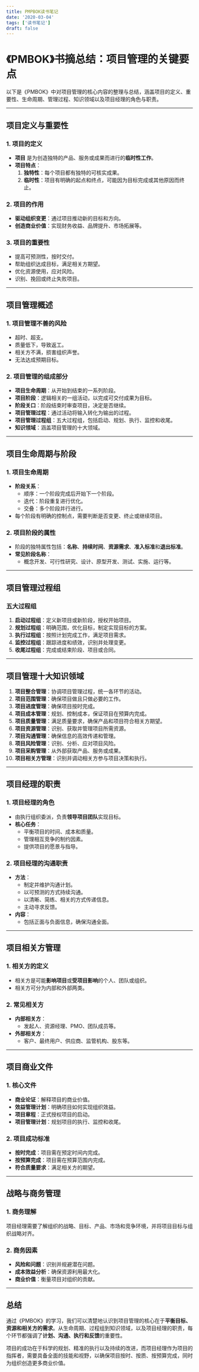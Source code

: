 ```yaml
---
title: PMPBOK读书笔记
date: '2020-03-04'
tags: ['读书笔记']
draft: false
---
```


# 《PMBOK》书摘总结：项目管理的关键要点

以下是《PMBOK》中对项目管理的核心内容的整理与总结，涵盖项目的定义、重要性、生命周期、管理过程、知识领域以及项目经理的角色与职责。

---

## 项目定义与重要性

### 1. 项目的定义
- **项目** 是为创造独特的产品、服务或成果而进行的**临时性工作**。
- **项目特点**：
  1. **独特性**：每个项目都有独特的可核实成果。
  2. **临时性**：项目有明确的起点和终点，可能因为目标完成或其他原因而终止。

### 2. 项目的作用
- **驱动组织变更**：通过项目推动新的目标和方向。
- **创造商业价值**：实现财务收益、品牌提升、市场拓展等。

### 3. 项目的重要性
- 提高可预测性，按时交付。
- 帮助组织达成目标，满足相关方期望。
- 优化资源使用，应对风险。
- 识别、挽回或终止失败项目。

---

## 项目管理概述

### 1. 项目管理不善的风险
- 超时、超支。
- 质量低下，导致返工。
- 相关方不满，损害组织声誉。
- 无法达成预期目标。

### 2. 项目管理的组成部分
- **项目生命周期**：从开始到结束的一系列阶段。
- **项目阶段**：逻辑相关的一组活动，以完成可交付成果为目标。
- **阶段关口**：阶段结束时审查项目，决定是否继续。
- **项目管理过程**：通过活动将输入转化为输出的过程。
- **项目管理过程组**：五大过程组，包括启动、规划、执行、监控和收尾。
- **知识领域**：涵盖项目管理的十大领域。

---

## 项目生命周期与阶段

### 1. 项目生命周期
- **阶段关系**：
  - 顺序：一个阶段完成后开始下一个阶段。
  - 迭代：阶段重复进行优化。
  - 交叠：多个阶段并行进行。
- 每个阶段有明确的控制点，需要判断是否变更、终止或继续项目。

### 2. 项目阶段的属性
- 阶段的独特属性包括：**名称**、**持续时间**、**资源需求**、**准入标准**和**退出标准**。
- **常见阶段名称**：
  - 概念开发、可行性研究、设计、原型开发、测试、实施、运行等。

---

## 项目管理过程组

### 五大过程组
1. **启动过程组**：定义新项目或新阶段，授权开始项目。
2. **规划过程组**：明确范围，优化目标，制定实现目标的方案。
3. **执行过程组**：按照计划完成工作，满足项目需求。
4. **监控过程组**：跟踪进度和绩效，识别并处理变更。
5. **收尾过程组**：完成或结束阶段、项目或合同。

---

## 项目管理十大知识领域

1. **项目整合管理**：协调项目管理过程，统一各环节的活动。
2. **项目范围管理**：确保项目做且只做必要的工作。
3. **项目进度管理**：确保项目按时完成。
4. **项目成本管理**：规划、控制成本，保证项目在预算内完成。
5. **项目质量管理**：满足质量要求，确保产品和项目符合相关方期望。
6. **项目资源管理**：识别、获取并管理项目所需资源。
7. **项目沟通管理**：确保信息的高效传递和管理。
8. **项目风险管理**：识别、分析、应对项目风险。
9. **项目采购管理**：从外部获取产品、服务或成果。
10. **项目相关方管理**：识别并调动相关方参与项目决策和执行。

---

## 项目经理的职责

### 1. 项目经理的角色
- 由执行组织委派，负责**领导项目团队**实现目标。
- **核心任务**：
  - 平衡项目的时间、成本和质量。
  - 管理相互竞争的制约因素。
  - 提供项目的愿景与指导。

### 2. 项目经理的沟通职责
- **方法**：
  - 制定并维护沟通计划。
  - 以可预测的方式持续沟通。
  - 以清晰、简练、相关的方式传递信息。
  - 主动寻求反馈。
- **内容**：
  - 包括正面与负面信息，确保沟通全面。

---

## 项目相关方管理

### 1. 相关方的定义
- 相关方是可能**影响项目**或**受项目影响**的个人、团队或组织。
- 相关方可分为内部和外部两类。

### 2. 常见相关方
- **内部相关方**：
  - 发起人、资源经理、PMO、团队成员等。
- **外部相关方**：
  - 客户、最终用户、供应商、监管机构、股东等。

---

## 项目商业文件

### 1. 核心文件
- **商业论证**：解释项目的商业价值。
- **效益管理计划**：明确项目如何实现组织效益。
- **项目章程**：正式授权项目的启动。
- **项目管理计划**：规划项目的执行、监控和收尾。

### 2. 项目成功标准
- **按时完成**：项目需在预定时间内完成。
- **按预算完成**：项目需在预算范围内完成。
- **符合质量要求**：满足相关方的期望。

---

## 战略与商务管理

### 1. 商务理解
项目经理需要了解组织的战略、目标、产品、市场和竞争环境，并将项目目标与组织战略对齐。

### 2. 商务因素
- **风险和问题**：识别并规避潜在问题。
- **成本效益分析**：确保资源利用最大化。
- **商业价值**：衡量项目对组织的贡献。

---

## 总结

通过《PMBOK》的学习，我们可以清楚地认识到项目管理的核心在于**平衡目标、资源和相关方的需求**。从生命周期、过程组到知识领域，以及项目经理的职责，每个环节都强调了**计划、沟通、执行和反馈**的重要性。

项目的成功在于科学的规划、精准的执行以及持续的改进，而项目经理作为项目的指挥者，需要具备全面的技能和视野，以确保项目按时、按质、按预算完成，同时为组织创造更多商业价值。